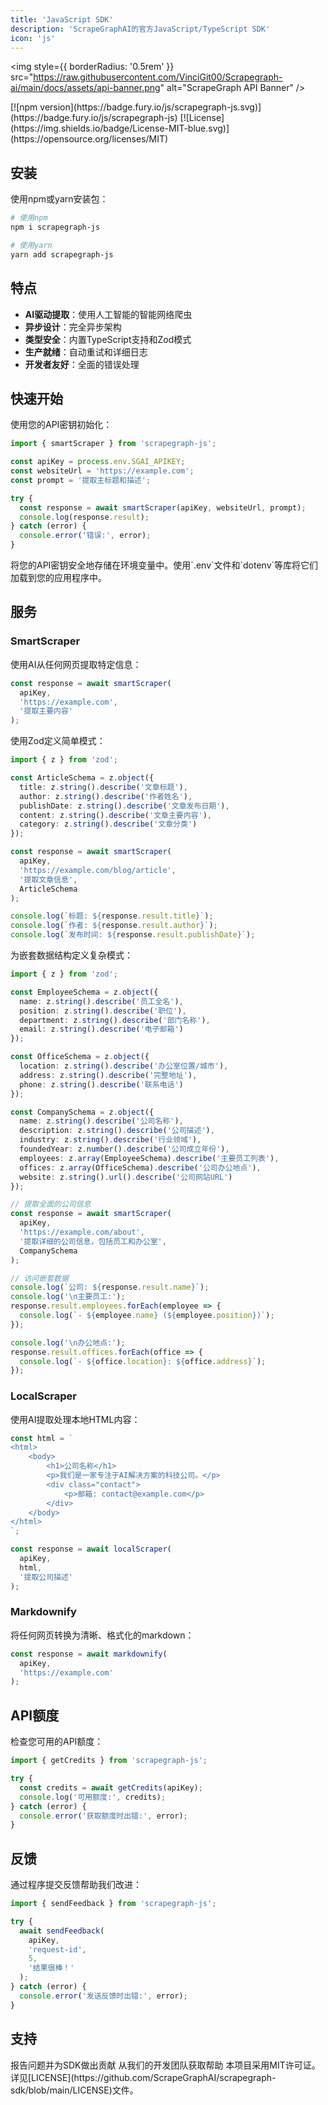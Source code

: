 ```yaml
---
title: 'JavaScript SDK'
description: 'ScrapeGraphAI的官方JavaScript/TypeScript SDK'
icon: 'js'
---
```


<img
  style={{ borderRadius: '0.5rem' }}
  src="https://raw.githubusercontent.com/VinciGit00/Scrapegraph-ai/main/docs/assets/api-banner.png"
  alt="ScrapeGraph API Banner"
/>

<CardGroup cols={2}>
  <Card title="NPM包" icon="box">
    [![npm version](https://badge.fury.io/js/scrapegraph-js.svg)](https://badge.fury.io/js/scrapegraph-js)
  </Card>
  <Card title="许可证" icon="scale">
    [![License](https://img.shields.io/badge/License-MIT-blue.svg)](https://opensource.org/licenses/MIT)
  </Card>
</CardGroup>

## 安装

使用npm或yarn安装包：

```bash
# 使用npm
npm i scrapegraph-js

# 使用yarn
yarn add scrapegraph-js
```

## 特点

- **AI驱动提取**：使用人工智能的智能网络爬虫
- **异步设计**：完全异步架构
- **类型安全**：内置TypeScript支持和Zod模式
- **生产就绪**：自动重试和详细日志
- **开发者友好**：全面的错误处理

## 快速开始

使用您的API密钥初始化：

```javascript
import { smartScraper } from 'scrapegraph-js';

const apiKey = process.env.SGAI_APIKEY;
const websiteUrl = 'https://example.com';
const prompt = '提取主标题和描述';

try {
  const response = await smartScraper(apiKey, websiteUrl, prompt);
  console.log(response.result);
} catch (error) {
  console.error('错误:', error);
}
```

<Note>
将您的API密钥安全地存储在环境变量中。使用`.env`文件和`dotenv`等库将它们加载到您的应用程序中。
</Note>

## 服务

### SmartScraper

使用AI从任何网页提取特定信息：

```javascript
const response = await smartScraper(
  apiKey,
  'https://example.com',
  '提取主要内容'
);
```

<Accordion title="基础模式示例" icon="code">
使用Zod定义简单模式：

```typescript
import { z } from 'zod';

const ArticleSchema = z.object({
  title: z.string().describe('文章标题'),
  author: z.string().describe('作者姓名'),
  publishDate: z.string().describe('文章发布日期'),
  content: z.string().describe('文章主要内容'),
  category: z.string().describe('文章分类')
});

const response = await smartScraper(
  apiKey,
  'https://example.com/blog/article',
  '提取文章信息',
  ArticleSchema
);

console.log(`标题: ${response.result.title}`);
console.log(`作者: ${response.result.author}`);
console.log(`发布时间: ${response.result.publishDate}`);
```
</Accordion>

<Accordion title="高级模式示例" icon="code">
为嵌套数据结构定义复杂模式：

```typescript
import { z } from 'zod';

const EmployeeSchema = z.object({
  name: z.string().describe('员工全名'),
  position: z.string().describe('职位'),
  department: z.string().describe('部门名称'),
  email: z.string().describe('电子邮箱')
});

const OfficeSchema = z.object({
  location: z.string().describe('办公室位置/城市'),
  address: z.string().describe('完整地址'),
  phone: z.string().describe('联系电话')
});

const CompanySchema = z.object({
  name: z.string().describe('公司名称'),
  description: z.string().describe('公司描述'),
  industry: z.string().describe('行业领域'),
  foundedYear: z.number().describe('公司成立年份'),
  employees: z.array(EmployeeSchema).describe('主要员工列表'),
  offices: z.array(OfficeSchema).describe('公司办公地点'),
  website: z.string().url().describe('公司网站URL')
});

// 提取全面的公司信息
const response = await smartScraper(
  apiKey,
  'https://example.com/about',
  '提取详细的公司信息，包括员工和办公室',
  CompanySchema
);

// 访问嵌套数据
console.log(`公司: ${response.result.name}`);
console.log('\n主要员工:');
response.result.employees.forEach(employee => {
  console.log(`- ${employee.name} (${employee.position})`);
});

console.log('\n办公地点:');
response.result.offices.forEach(office => {
  console.log(`- ${office.location}: ${office.address}`);
});
```
</Accordion>

### LocalScraper

使用AI提取处理本地HTML内容：

```javascript
const html = `
<html>
    <body>
        <h1>公司名称</h1>
        <p>我们是一家专注于AI解决方案的科技公司。</p>
        <div class="contact">
            <p>邮箱: contact@example.com</p>
        </div>
    </body>
</html>
`;

const response = await localScraper(
  apiKey,
  html,
  '提取公司描述'
);
```

### Markdownify

将任何网页转换为清晰、格式化的markdown：

```javascript
const response = await markdownify(
  apiKey,
  'https://example.com'
);
```

## API额度

检查您可用的API额度：

```javascript
import { getCredits } from 'scrapegraph-js';

try {
  const credits = await getCredits(apiKey);
  console.log('可用额度:', credits);
} catch (error) {
  console.error('获取额度时出错:', error);
}
```

## 反馈

通过程序提交反馈帮助我们改进：

```javascript
import { sendFeedback } from 'scrapegraph-js';

try {
  await sendFeedback(
    apiKey,
    'request-id',
    5,
    '结果很棒！'
  );
} catch (error) {
  console.error('发送反馈时出错:', error);
}
```

## 支持

<CardGroup cols={2}>
  <Card title="GitHub" icon="github" href="https://github.com/ScrapeGraphAI/scrapegraph-sdk">
    报告问题并为SDK做出贡献
  </Card>
  <Card title="邮件支持" icon="envelope" href="mailto:support@scrapegraphai.com">
    从我们的开发团队获取帮助
  </Card>
</CardGroup>

<Accordion title="许可证" icon="scale">
  本项目采用MIT许可证。详见[LICENSE](https://github.com/ScrapeGraphAI/scrapegraph-sdk/blob/main/LICENSE)文件。
</Accordion> 